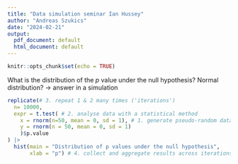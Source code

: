 ```yaml
---
title: "Data simulation seminar Ian Hussey"
author: "Andreas Szukics"
date: "2024-02-21"
output:
  pdf_document: default
  html_document: default
---
```


```r
knitr::opts_chunk$set(echo = TRUE)
```

What is the distribution of the *p* value under the null hypothesis? Normal distribution? 
  -> answer in a simulation


```r
replicate(# 3. repeat 1 & 2 many times ('iterations')
  n= 10000,
  expr = t.test( # 2. analyse data with a statistical method
    x = rnorm(n=50, mean = 0, sd = 1), # 1. generate pseudo-random data set with known properties
    y = rnorm(n = 50, mean = 0, sd = 1)
    )$p.value
) |> 
  hist(main = "Distribution of p values under the null hypothesis",
       xlab = "p") # 4. collect and aggregate results across iterations
```
